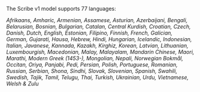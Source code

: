 The Scribe v1 model supports 77 languages:

_Afrikaans, Amharic, Armenian, Assamese, Asturian, Azerbaijani, Bengali, Belarusian, Bosnian, Bulgarian, Catalan, Central Kurdish, Croatian, Czech, Danish, Dutch, English, Estonian, Filipino, Finnish, French, Galician, German, Gujarati, Hausa, Hebrew, Hindi, Hungarian, Icelandic, Indonesian, Italian, Javanese, Kannada, Kazakh, Kirghiz, Korean, Latvian, Lithuanian, Luxembourgish, Macedonian, Malay, Malayalam, Mandarin Chinese, Maori, Marathi, Modern Greek (1453-), Mongolian, Nepali, Norwegian Bokmål, Occitan, Oriya, Panjabi, Pedi, Persian, Polish, Portuguese, Romanian, Russian, Serbian, Shona, Sindhi, Slovak, Slovenian, Spanish, Swahili, Swedish, Tajik, Tamil, Telugu, Thai, Turkish, Ukrainian, Urdu, Vietnamese, Welsh & Zulu_